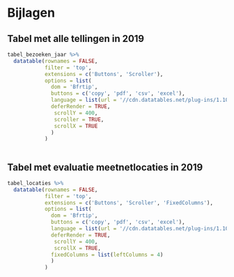 # Bijlagen {#h:bijlage}

## Tabel met alle tellingen in 2019

```r

tabel_bezoeken_jaar %>%
  datatable(rownames = FALSE,
            filter = 'top',
            extensions = c('Buttons', 'Scroller'),
            options = list(
              dom = 'Bfrtip',
              buttons = c('copy', 'pdf', 'csv', 'excel'),
              language = list(url = '//cdn.datatables.net/plug-ins/1.10.11/i18n/Dutch.json'),
              deferRender = TRUE,
               scrollY = 400,
               scroller = TRUE,
               scrollX = TRUE
              )
            )
            
```


## Tabel met evaluatie meetnetlocaties in 2019

```r

tabel_locaties %>%
  datatable(rownames = FALSE,
            filter = 'top',
            extensions = c('Buttons', 'Scroller', 'FixedColumns'),
            options = list(
              dom = 'Bfrtip',
              buttons = c('copy', 'pdf', 'csv', 'excel'),
              language = list(url = '//cdn.datatables.net/plug-ins/1.10.11/i18n/Dutch.json'),
              deferRender = TRUE,
               scrollY = 400,
               scrollX = TRUE,
              fixedColumns = list(leftColumns = 4)
              )
            )
            
```
